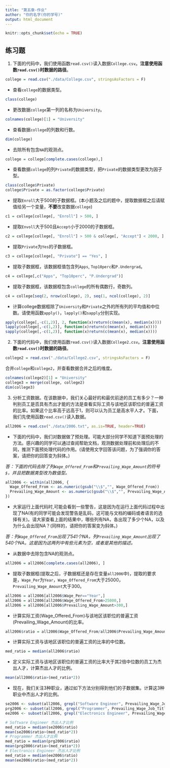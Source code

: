 ---
title: "第五章-作业"
author: "你的名字(你的学号)"
output: html_document
---
  
  ```{r setup, include=FALSE}
knitr::opts_chunk$set(echo = TRUE)
```


## 练习题

1. 下面的代码中，我们使用函数`read.csv()`读入数据`College.csv`。**注意使用函数`read.csv()`时数据的路径**。
```{r}
college = read.csv("./data/College.csv", stringsAsFactors = F)
```
- 查看`college`的数据类型。
```{r}
class(college)
```

- 更改数据`college`第一列的名称为`University`。
```{r}
colnames(college)[1] = "University"
```

- 查看数据`college`的列数和行数。
```{r}
dim(college)
```

- 去除所有包含`NA`的观测点。
```{r}
college = college[complete.cases(college),]
```

- 查看数据`college`的列`Private`的数据类型，把`Private`的数据类型更改为因子型。
```{r}
class(college$Private)
college$Private = as.factor(college$Private)
```

- 提取`Enroll`大于500的子数据框。(本小题及之后的题中，提取数据框之后请赋值给另一个变量，**不要**改变数据`college`)
```{r}
c1 = college[college[, "Enroll"] > 500, ]
```

- 提取`Envoll`大于500且`Accept`小于2000的子数据框。
```{r}
c2 = college[college[, "Enroll"] > 500 & college[, "Accept"] < 2000, ]
```

- 提取`Private`为`Yes`的子数据框。
```{r}
c3 = college[college[, "Private"] == "Yes", ]
```

- 提取子数据框，该数据框值包含列`Apps`, `Top10perc`和`P.Undergrad `。
```{r}
c4 = college[,c("Apps", "Top10perc", "P.Undergrad")]
```

- 提取子数据框，该数据框包含`college`的所有偶数行，奇数列。
```{r}
c4 = college[seq(2, nrow(college), 2), seq(1, ncol(college), 2)]
```
- 计算college数据框除了`University`和`Private`之外的所有列的平均值和中位数。请使用函数`apply()`，`lapply()`和`sapply`分别实现。
```{r}
apply(college[,-c(1,2)], 2, function(x)return(c(mean(x), median(x))))
lapply(college[,-c(1,2)], function(x)return(c(mean(x), median(x))))
sapply(college[,-c(1,2)], function(x)return(c(mean(x), median(x))))
```


2. 下面的代码中，我们使用函数`read.csv()`读入数据`College2.csv`。**注意使用函数`read.csv()`时数据的路径**。
```{r}
college2 = read.csv("./data/College2.csv", stringsAsFactors = F)
```

合并`college`和`college2`，并查看数据合并之后的维度。
```{r}
colnames(college2)[1] = "University"
college3 = merge(college, college2)
dim(college3)
```


3. 分析工资数据。在该数据中，我们关心最好的和最优前途的员工有多少？一种判别员工是否具有杰出才能的方法是查看实际工资与该地区该职位的普遍工资的比率。如果这个比率高于远高于1，则可以认为员工是高水平人才。下面，我们先使用函数`read.csv()`读入数据。
```{r}
all2006 = read.csv("./data/2006.txt", as.is=TRUE, header=TRUE)
```
- 下面的代码中，我们对数据做了预处理。可能大部分同学不知道下面预处理的方法。感兴趣的同学可以通过查阅帮助文档，观测数据处理前和处理后的不同，推测下面预处理代码的作用。(请使用文字回答该问题，为了强调你的答案，请把你的回答变为斜体。)

*答：下面的代码去除了列`Wage_Offered_From`和`Prevailing_Wage_Amount`的符号`$`，并且把数据类型改为数值型。*

```{r}
all2006 <- within(all2006, {
  Wage_Offered_From <- as.numeric(gsub("\\$","", Wage_Offered_From))
  Prevailing_Wage_Amount <- as.numeric(gsub("\\$","", Prevailing_Wage_Amount))
})
```
- 大家运行上面代码时,可能会看到一些警告，这是因为在运行上面代码过程中出现了NA(有的同学可能会发现警告是乱码，这可能与文档的编码或者语言的选择有关)。请大家查看上面的结果中，哪些列有NA，各出现了多少个NA，以及为什么会出现NA？(同样的，请把你的答案变为斜体。)

*答：列`Wage_Offered_From`出现了541个NA，列`Prevailing_Wage_Amount`出现了540个NA。这是因为这两列中有些元素为空，或者是其他的描述。*

- 从数据中去除包含NA的观测点。
```{r}
all2006 = all2006[complete.cases(all2006), ]
```

- 提取子数据框(提取之后，子数据框还是存在变量`all2006`中)，提取的要求是，`Wage_Per`为`Year`，`Wage_Offered_From`大于25000，`Prevailing_Wage_Amount`大于300。
```{r}
all2006 = all2006[all2006$Wage_Per=="Year",]
all2006 = all2006[all2006$Wage_Offered_From>25000,]
all2006 = all2006[all2006$Prevailing_Wage_Amount>300,]

```

- 计算实际工资(Wage_Offered_From)与该地区该职位的普遍工资(Prevailing_Wage_Amount)的比率。

```{r}
all2006$ratio = all2006$Wage_Offered_From/all2006$Prevailing_Wage_Amount
```

- 计算实际工资与该地区该职位的普遍工资的比率的中位数。
```{r}
med_ratio = median(all2006$ratio)
```
- 定义实际工资与该地区该职位的普遍工资的比率大于其2倍中位数的员工为杰出人才，计算杰出人才的比例。
```{r}
mean(all2006$ratio>(med_ratio*2))
```

- 现在，我们关注3种职业，通过如下方法分别得到他们的子数据集。计算这3种职业中杰出人才的比例。
```{r}
se2006 <- subset(all2006, grepl("Software Engineer", Prevailing_Wage_Job_Title))
prg2006 <- subset(all2006, grepl("Programmer", Prevailing_Wage_Job_Title))
ee2006 <- subset(all2006, grepl("Electronics Engineer", Prevailing_Wage_Job_Title))
```
```{r}
# Software Engineer 杰出人才比例
med_ratio = median(se2006$ratio)
mean(se2006$ratio>(med_ratio*2))
# Programmer 杰出人才比例
med_ratio = median(prg2006$ratio)
mean(prg2006$ratio>(med_ratio*2))
# Electronics Engineer 杰出人才比例
med_ratio = median(ee2006$ratio)
mean(ee2006$ratio>(med_ratio*2))
```









